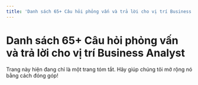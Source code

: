 ```yaml
---
title: 'Danh sách 65+ Câu hỏi phỏng vấn và trả lời cho vị trí Business Analyst'
---
```


# Danh sách 65+ Câu hỏi phỏng vấn và trả lời cho vị trí Business Analyst

<Callout type="error">
  Trang này hiện đang chỉ là một trang tóm tắt. Hãy giúp chúng tôi mở rộng nó bằng cách đóng góp!
</Callout>
